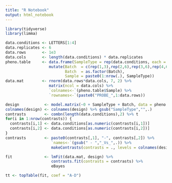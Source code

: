 ```yaml
---
title: "R Notebook"
output: html_notebook
---
```


```r
library(tidyverse)
library(limma)
```


```r
data.conditions <- LETTERS[1:4]
data.replicates <- 6
data.rows       <- 1e3
data.cols       <- length(data.conditions) * data.replicates
pheno.table     <- data.frame(SampleType = rep(data.conditions, each = data.replicates)) %>% 
                   mutate(Batch  = c(rep(1,3),rep(2,6),rep(3,6),rep(4,6),rep(5,3)),
                          Batch  = as.factor(Batch),
                          Sample = paste0(1:nrow(.), SampleType))
data.mat        <- rnorm(data.rows*data.cols, 7, 2) %>% 
                   matrix(ncol = data.cols) %>% 
                   `colnames<-`(pheno.table$Sample) %>% 
                   `rownames<-`(paste0("PROBE_",1:data.rows))
```


```r
design           <- model.matrix(~0 + SampleType + Batch, data = pheno.table)
colnames(design) <- colnames(design) %>% gsub("SampleType","",.)
contrasts        <- combn(length(data.conditions),2) %>% t
for(i in 1:nrow(contrasts)) {
  contrasts[i,1] <- data.conditions[as.numeric(contrasts[i,1])]
  contrasts[i,2] <- data.conditions[as.numeric(contrasts[i,2])]
}
contrasts        <- paste0(contrasts[,1], "-", contrasts[,2]) %>% 
                    `names<-`(gsub(" - ","_Vs_",.)) %>% 
                    makeContrasts(contrasts = ., levels = colnames(design))

fit              <- lmFit(data.mat, design) %>% 
                    contrasts.fit(contrasts = contrasts) %>% 
                    eBayes
```


```r
tt <- topTable(fit, coef = "A-D")
```


